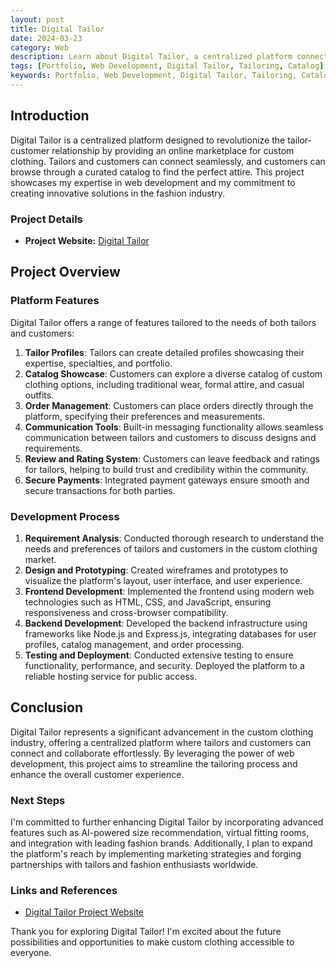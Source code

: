 ```yaml
---
layout: post
title: Digital Tailor
date: 2024-03-23
category: Web
description: Learn about Digital Tailor, a centralized platform connecting tailors and customers with the best catalog for custom clothing.
tags: [Portfolio, Web Development, Digital Tailor, Tailoring, Catalog]
keywords: Portfolio, Web Development, Digital Tailor, Tailoring, Catalog
---
```


## Introduction

Digital Tailor is a centralized platform designed to revolutionize the tailor-customer relationship by providing an online marketplace for custom clothing. Tailors and customers can connect seamlessly, and customers can browse through a curated catalog to find the perfect attire. This project showcases my expertise in web development and my commitment to creating innovative solutions in the fashion industry.

### Project Details

- **Project Website:** [Digital Tailor](https://uumair327.github.io/DigitalTailor/frontend/index.html)

## Project Overview

### Platform Features

Digital Tailor offers a range of features tailored to the needs of both tailors and customers:

1. **Tailor Profiles**: Tailors can create detailed profiles showcasing their expertise, specialties, and portfolio.
2. **Catalog Showcase**: Customers can explore a diverse catalog of custom clothing options, including traditional wear, formal attire, and casual outfits.
3. **Order Management**: Customers can place orders directly through the platform, specifying their preferences and measurements.
4. **Communication Tools**: Built-in messaging functionality allows seamless communication between tailors and customers to discuss designs and requirements.
5. **Review and Rating System**: Customers can leave feedback and ratings for tailors, helping to build trust and credibility within the community.
6. **Secure Payments**: Integrated payment gateways ensure smooth and secure transactions for both parties.

### Development Process

1. **Requirement Analysis**: Conducted thorough research to understand the needs and preferences of tailors and customers in the custom clothing market.
2. **Design and Prototyping**: Created wireframes and prototypes to visualize the platform's layout, user interface, and user experience.
3. **Frontend Development**: Implemented the frontend using modern web technologies such as HTML, CSS, and JavaScript, ensuring responsiveness and cross-browser compatibility.
4. **Backend Development**: Developed the backend infrastructure using frameworks like Node.js and Express.js, integrating databases for user profiles, catalog management, and order processing.
5. **Testing and Deployment**: Conducted extensive testing to ensure functionality, performance, and security. Deployed the platform to a reliable hosting service for public access.

## Conclusion

Digital Tailor represents a significant advancement in the custom clothing industry, offering a centralized platform where tailors and customers can connect and collaborate effortlessly. By leveraging the power of web development, this project aims to streamline the tailoring process and enhance the overall customer experience.

### Next Steps

I'm committed to further enhancing Digital Tailor by incorporating advanced features such as AI-powered size recommendation, virtual fitting rooms, and integration with leading fashion brands. Additionally, I plan to expand the platform's reach by implementing marketing strategies and forging partnerships with tailors and fashion enthusiasts worldwide.

### Links and References

- [Digital Tailor Project Website](https://uumair327.github.io/DigitalTailor/frontend/index.html)

Thank you for exploring Digital Tailor! I'm excited about the future possibilities and opportunities to make custom clothing accessible to everyone.
